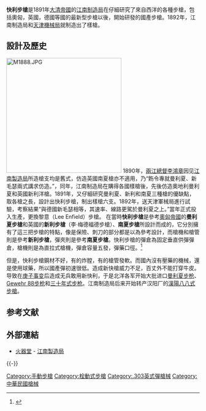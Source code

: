 {{noteTA
|G1=軍事
|G2=長度單位
|G3=Firearms
}}
'''快利步槍'''是1891年[[大清帝國|大清帝國]]的[[江南制造局|江南制造局]]在仔細研究了來自西洋的各種步槍，包括奧匈，英國，德國等國的最新型步槍以後，開始研發的國產步槍。1892年，江南制造局和[[天津機械局|天津機械局]]就制造出了樣槍。

== 設計及歷史 ==
[[File:M1888.JPG|300px]]
1890年，[[兩江總督|兩江總督]][[李鴻章|李鴻章]]因见[[江南製造局|江南製造局]]所造槍支均是舊式，仿造英國南夏槍亦不適用，乃“飭令專就曼利夏、新毛瑟兩式講求仿造。”，同年，江南制造局在購得各國樣槍後，先後仿造奧地利曼利夏和英國新利洋槍。1891年，又仔細研究曼利夏、新利和南夏三種槍的優缺點，取各槍之長，設計出快利步槍，制出樣槍六支。1892年，送天津軍械局進行試驗，考察結果“與德國新毛瑟相等，其速率、線路更駕於曼利夏之上。”當年正式投入生產，更換黎意（Lee Enfield）步槍。
在當時'''快利步槍'''是參考[[奧匈帝國|奧匈帝國]]的'''曼利夏步槍'''和英國的'''新利步槍'''（李·梅德福德步槍）、'''南夏步槍'''所設計而成的，它分別擁有了這三把步槍的特點，像是保險、刺刀的部分都是以{{link-en|曼利夏M1888步槍|Mannlicher M1888}}為參考設計，而槍機和槍管則是參考'''新利步槍'''，彈夾則是參考'''南夏步槍'''。快利步槍的彈倉為固定垂直供彈彈倉，槍機則是為直拉式槍機，彈倉容量五發，彈藥口徑{{link-en|.303 British (7.7×56mmR)|.303 British}}。<ref>{{cite web|author1=|title=步枪：清朝快利步枪|url=http://news.cntv.cn/20120102/119993.shtml|website=央视网|access-date=2019-06-11|archive-date=2020-02-01|archive-url=https://web.archive.org/web/20200201142212/http://news.cntv.cn/20120102/119993.shtml|dead-url=no}}</ref>

但是，快利步槍鋼材不好，有的炸膛，有的槍管發軟。而國內沒有壓藥的機械，還是使用球藥，所以國產彈初速很低。造成新快槍威力不足，百丈外不能打穿牛皮。导致在[[庚子事变|庚子事变]]后造成无兵敢用新快利，于是北洋各军开始大批进口[[曼利夏1895型步槍|曼利夏步枪]]、[[Gewehr_88步枪|Gewehr 88步枪]]和[[三十年式步枪|三十年式步枪]]。江南制造局后来开始转产汉阳厂的[[漢陽八八式步槍|漢陽八八式步槍]]。

==参考文献==
{{Reflist}}
== 外部連結 ==
* [http://www.chinesefirearms.com/ 火器堂] {{Wayback|url=http://www.chinesefirearms.com/ |date=20201024114453 }} - [http://www.chinesefirearms.com/110108/history/jiangnan.htm 江南製造局] {{Wayback|url=http://www.chinesefirearms.com/110108/history/jiangnan.htm |date=20201127020109 }}

{{-}}
{{前清末年洋務運動仿造自制之槍械}}
{{北伐至抗戰時期中華民國步兵武器裝備}}

[[Category:手動步槍|Category:手動步槍]]
[[Category:栓動式步槍|Category:栓動式步槍]]
[[Category:.303英式彈槍械|Category:.303英式彈槍械]]
[[Category:中華民國槍械|Category:中華民國槍械]]